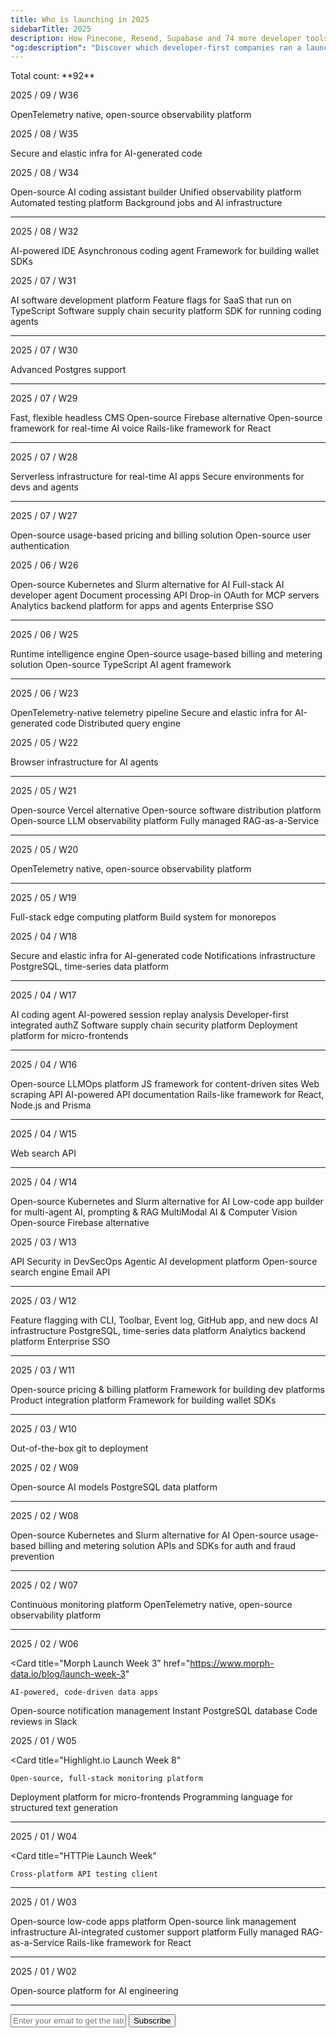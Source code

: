 ```yaml
---
title: Who is launching in 2025
sidebarTitle: 2025
description: How Pinecone, Resend, Supabase and 74 more developer tools launched
"og:description": "Discover which developer-first companies ran a launch week in 2025"
---
```


<Info>
  Total count: **92**
</Info>

<Update label="09" description="Count: 1">

2025 / 09 / W36

<Card title="SigNoz Launch Week 5.0" href="https://signoz.io/launch-week/">
  OpenTelemetry native, open-source observability platform
</Card>

</Update>

<Update label="08" description="Count: 8">

2025 / 08 / W35

<Card title="Daytona Create Launch Week 7" href="https://create.daytona.io">
  Secure and elastic infra for AI-generated code
</Card>

2025 / 08 / W34

<Card title="Continue Launch Week">
  Open-source AI coding assistant builder
</Card>

<Card title="Last9 Launch Week">
  Unified observability platform
</Card>

<Card title="Momentic Launch Week" href="https://momentic.ai/momentum">
  Automated testing platform
</Card>

<Card title="Trigger.dev Launch Week 2" href="https://trigger.dev/launchweek/2">
  Background jobs and AI infrastructure
</Card>

---

2025 / 08 / W32

<Card title="Cosine Summer 2025 Launch Week" href="https://cosine.sh/launch-week">
  AI-powered IDE
</Card>
<Card title="Jules Launch Week">
  Asynchronous coding agent
</Card>
<Card title="Openfort Launch Week 3" href="https://www.openfort.io/launch-week">
  Framework for building wallet SDKs
</Card>

</Update>

<Update label="07" description="Count: 13">

2025 / 07 / W31

<Card title="Augment Summer 2025 Launch Week" href="https://www.augmentcode.com/launch-week/summer-2025">
  AI software development platform
</Card>
<Card title="Bucket Launch Week 2" href="https://bucket.co/zero-maintenance">
  Feature flags for SaaS that run on TypeScript
</Card>
<Card title="Socket Launch Week 2">
  Software supply chain security platform
</Card>
<Card title="VibeKit Launch Week">
  SDK for running coding agents
</Card>

---

2025 / 07 / W30

<Card title="Postgres AI Launch Week" href="https://postgres.ai/launch-week">
  Advanced Postgres support
</Card>

---

2025 / 07 / W29

<Card title="BaseHub AI Launch Week" href="https://ai.basehub.com/">
  Fast, flexible headless CMS
</Card>
<Card title="Supabase Launch Week 15" href="https://supabase.com/launch-week">
  Open-source Firebase alternative
</Card>
<Card title="VideoSDK Launch Week" href="https://www.videosdk.live/launch-week">
  Open-source framework for real-time AI voice
</Card>
<Card title="Wasp Launch Week 10" href="https://wasp-lw-tickets-client.fly.dev/">
  Rails-like framework for React
</Card>

---

2025 / 07 / W28

<Card title="Cerebrium Launch Week">
  Serverless infrastructure for real-time AI apps
</Card>
<Card title="Coder Launch Week" href="https://launch.coder.com/">
  Secure environments for devs and agents
</Card>

---

2025 / 07 / W27

<Card title="Flexprice Launch Week" href="https://flexprice.io/commit">
  Open-source usage-based pricing and billing solution
</Card>
<Card title="SuperTokens Launch Week" href="https://supertokens.com/blog/launch-week-1">
  Open-source user authentication
</Card>

</Update>

<Update label="06" description="Count: 12">

2025 / 06 / W26

<Card title="dstack Launch Week 3">
  Open-source Kubernetes and Slurm alternative for AI
</Card>
<Card title="Leap Launch Week" href="https://leap.new/launchweek">
  Full-stack AI developer agent
</Card>
<Card title="Reducto Launch Week">
  Document processing API
</Card>
<Card title="Scalekit AI Launch Week" href="https://www.scalekit.com/agentic-auth-launch">
  Drop-in OAuth for MCP servers
</Card>
<Card title="Tinybird Launch Week 3" href="https://www.tinybird.co/launch-week">
  Analytics backend platform for apps and agents
</Card>
<Card title="WorkOS Launch Week 4" href="https://workos.com/launch-week/summer-2025">
  Enterprise SSO
</Card>

---

2025 / 06 / W25

<Card title="Kerno Launch Week" href="https://www.kerno.io/launch-week-2">
  Runtime intelligence engine
</Card>
<Card title="Lago Launch Week IV" href="https://getlago.com/launch-weeks/launch-week-iv">
  Open-source usage-based billing and metering solution
</Card>
<Card title="voltagent Launch Week" href="https://voltagent.dev/launch-week-june-25/">
  Open-source TypeScript AI agent framework
</Card>

---

2025 / 06 / W23

<Card title="Bindplane Launch Week" href="https://bindplane.com/launch-week">
  OpenTelemetry-native telemetry pipeline
</Card>
<Card title="Daytona Create Launch Week 6" href="https://create.daytona.io">
  Secure and elastic infra for AI-generated code
</Card>
<Card title="Draft Launch Week">
  Distributed query engine
</Card>

</Update>

<Update label="05" description="Count: 8">

2025 / 05 / W22

<Card title="Steel.dev Launch Week" href="https://steel.dev/launch-week">
  Browser infrastructure for AI agents
</Card>

---

2025 / 05 / W21 

<Card title="Appwrite init_ III" href="https://appwrite.io/init">
  Open-source Vercel alternative
</Card>
<Card title="Distr Launch Week" href="https://glasskube.dev/blog/tags/distr-launch-week/">
  Open-source software distribution platform
</Card>
<Card title="Langfuse Launch Week 3" href="https://langfuse.com/launch">
  Open-source LLM observability platform
</Card>
<Card title="Ragie Launch Week 2" href="https://www.ragie.ai/spring-launch-week">
  Fully managed RAG-as-a-Service
</Card>

---

2025 / 05 / W20

<Card title="SigNoz Launch Week 4.0" href="https://signoz.io/launch-week/">
  OpenTelemetry native, open-source observability platform
</Card>

---

2025 / 05 / W19 

  <Card title="Azion Launch Week" href="https://www.azion.com/en/launch-week/">
    Full-stack edge computing platform
  </Card>
  <Card title="Nx 21 Launch Week" href="https://nx.dev/blog/nx-21-release">
    Build system for monorepos
  </Card>

</Update>

<Update label="04" description="Count: 18">

2025 / 04 / W18

  <Card title="Daytona Create Launch Week 5" href="https://create.daytona.io/">
    Secure and elastic infra for AI-generated code
  </Card>
  <Card title="Knock Launch Week" href="https://launchweek.knock.app/">
    Notifications infrastructure
  </Card>
  <Card title="Timescale 2025-04 Launch Week" href="https://www.timescale.com/launch/2025#april">
    PostgreSQL, time-series data platform
  </Card>

---

2025 / 04 / W17

  <Card title="Codebuff Launch Week">
    AI coding agent
  </Card>
  <Card title="Decipher AI Launch Week">
    AI-powered session replay analysis
  </Card>
  <Card title="Permit.io CLI Launch Week" href="https://launch.permit.sh/">
    Developer-first integrated authZ
  </Card>
  <Card title="Socket Launch Week 1">
    Software supply chain security platform
  </Card>
   <Card
    title="Zephyr Cloud Launch Week 3"
  >
    Deployment platform for micro-frontends
  </Card>

---

2025 / 04 / W16

  <Card title="Agenta Launch Week" href="https://agenta.ai/launch-week-1">
    Open-source LLMOps platform
  </Card>
  <Card title="Astro 5.7 Launch Week">
    JS framework for content-driven sites
  </Card>
  <Card
    title="Firecrawl Launch Week III"
    href="https://www.firecrawl.dev/launch-week"
  >
    Web scraping API 
  </Card>
  <Card title="Theneo Launch Week 2">
    AI-powered API documentation
  </Card>
  <Card title="Wasp Launch Week 9" href="https://wasp.sh/blog/2025/04/09/wasp-launch-week-9">
    Rails-like framework for React, Node.js and Prisma
  </Card>

---

2025 / 04 / W15

  <Card title="Exa Launch Week">
    Web search API
  </Card>

---

2025 / 04 / W14

  <Card title="dstack Launch Week 2">
    Open-source Kubernetes and Slurm alternative for AI
  </Card>
  <Card title="Langflow Launch Week" href="https://blog.langflow.org/announcing-langflow-launch-week/">
    Low-code app builder for multi-agent AI, prompting & RAG
  </Card>
  <Card title="Ocular Launch Week II" href="https://www.useocular.com/launch-weeks/2">
    MultiModal AI & Computer Vision
  </Card>
  <Card title="Supabase Launch Week 14" href="https://supabase.com/launch-week/14">
    Open-source Firebase alternative
  </Card>

</Update>

<Update label="03" description="Count: 14">

2025 / 03 / W13

  <Card title="Akto Launch Week" href="https://www.akto.io/events/march-2025-product-launch-week">
    API Security in DevSecOps
  </Card>
  <Card title="Lamatic Launch Week" href="https://labs.lamatic.ai/p/launch-week-2">
    Agentic AI development platform
  </Card>
  <Card title="Meilisearch Launch Week 2" href="https://meilisearch.com/launch-week">
    Open-source search engine
  </Card>
  <Card title="Resend Launch Week 4" href="https://resend.com/forward">
    Email API
  </Card>

---

2025 / 03 / W12

  <Card title="Bucket DX Launch Week" href="https://bucket.co/launch-week">
    Feature flagging with CLI, Toolbar, Event log, GitHub app, and new docs
  </Card>
  <Card title="Pinecone Launch Week 2" href="https://www.pinecone.io/launch-week/">
    AI infrastructure
  </Card>
  <Card title="Timescale 2025-03 Launch Week" href="https://www.timescale.com/launch/2025#march">
    PostgreSQL, time-series data platform
  </Card>
  <Card title="Tinybird Forward Launch Week" href="https://www.tinybird.co/forward-launch">
    Analytics backend platform
  </Card>
  <Card title="WorkOS Launch Week 3" href="https://workos.com/launch-week/spring-2025/">
    Enterprise SSO
  </Card>

---

2025 / 03 / W11

  <Card title="Autumn Launch Week" href="https://useautumn.com/launch/0">
    Open-source pricing & billing platform
  </Card>
  <Card title="Cyclops Launch Week 02" href="https://cyclops-ui.com/blog/2025/03/04/launch-week-2">
    Framework for building dev platforms
  </Card>
  <Card title="Nango Launch Week" href="https://www.nango.dev/launch-week">
    Product integration platform
  </Card>
  <Card
    title="Openfort Launch Week 2"
    href="https://www.openfort.xyz/launch-week"
  >
    Framework for building wallet SDKs 
  </Card>

---

2025 / 03 / W10

  <Card title="Railway Launch Week 02" href="https://railway.com/launch-week-02">
    Out-of-the-box git to deployment
  </Card>

</Update>

<Update label="02" description="Count: 11">

2025 / 02 / W09

<Card title="DeepSeek Open-Source Week">
  Open-source AI models
</Card>
<Card title="Gel (EdgeDB) Launch Week">
  PostgreSQL data platform
</Card>

---

2025 / 02 / W08

<Card title="dstack Launch Week 1">
  Open-source Kubernetes and Slurm alternative for AI
</Card>
<Card title="Lago Launch Week III" href="https://www.getlago.com/launch-weeks/launch-week-3">
  Open-source usage-based billing and metering solution
</Card>
<Card title="Stytch Launch Week" href="https://stytch.com/launch-week">
  APIs and SDKs for auth and fraud prevention
</Card>

---

2025 / 02 / W07

<Card title="ProjectDiscovery Launch Week" href="https://projectdiscovery.io/launch">
  Continuous monitoring platform
</Card>
<Card title="SigNoz Launch Week 3.0" href="https://signoz.io/launch-week/">
  OpenTelemetry native, open-source observability platform
</Card>

---

2025 / 02 / W06

 <Card
    title="Morph Launch Week 3"
    href="https://www.morph-data.io/blog/launch-week-3"
  >
    AI-powered, code-driven data apps
  </Card>
  <Card title="Novu Launch Week">
    Open-source notification management
  </Card>
  <Card title="Prisma Postgres Launch Week">
    Instant PostgreSQL database
  </Card>
  <Card title="Pullpo.io Launch Week" href="https://pullpo.to/launch-week">
    Code reviews in Slack
  </Card>

</Update>

<Update label="01" description="Count: 10">

2025 / 01 / W05

 <Card
    title="Highlight.io Launch Week 8"
  >
    Open-source, full-stack monitoring platform
  </Card>
 <Card
    title="Zephyr Cloud Launch Week 2"
    href="https://zephyr-cloud.io/blog/mobilefirst"
  >
    Deployment platform for micro-frontends
  </Card>
 <Card
    title="BAML Launch Week"
    href="https://www.boundaryml.com/launchweek"
  >
    Programming language for structured text generation
  </Card>

---

2025 / 01 / W04

<Card
    title="HTTPie Launch Week"
  >
    Cross-platform API testing client
  </Card>

---

2025 / 01 / W03

<Card title="Appsmith Advance Winter 2025 Launch Week" href="https://www.appsmith.com/blog/appsmith-launch-week-1">
  Open-source low-code apps platform
</Card>
<Card title="Dub Launch Week" href="https://dub.link/blog/launch-week-recap">
  Open-source link management infrastructure
</Card>
<Card title="Pylon AI Launch Week">
  AI-integrated customer support platform
</Card>
<Card title="Ragie Launch Week 1" href="https://www.ragie.ai/launch-week-1">
  Fully managed RAG-as-a-Service
</Card>
<Card title="Wasp Launch Week 8" href="https://wasp-lang.dev/blog/2025/01/09/wasp-launch-week-8">
  Rails-like framework for React
</Card>

---

2025 / 01 / W02

<Card title="OpenLIT Launch Week" href="https://x.com/openlit_io/status/1875539932808409116">
  Open-source platform for AI engineering
</Card>

</Update>


---

<form
  action="https://buttondown.com/api/emails/embed-subscribe/launchweek.dev"
  method="post"
  target="popupwindow"
  onsubmit="window.open('https://buttondown.com/launchweek.dev', 'popupwindow')"
  class="embeddable-buttondown-form"
>
  <input
    type="email"
    name="email"
    placeholder="Enter your email to get the latest updates"
    id="bd-email"
  />
  <input type="submit" value="Subscribe" />
</form>
